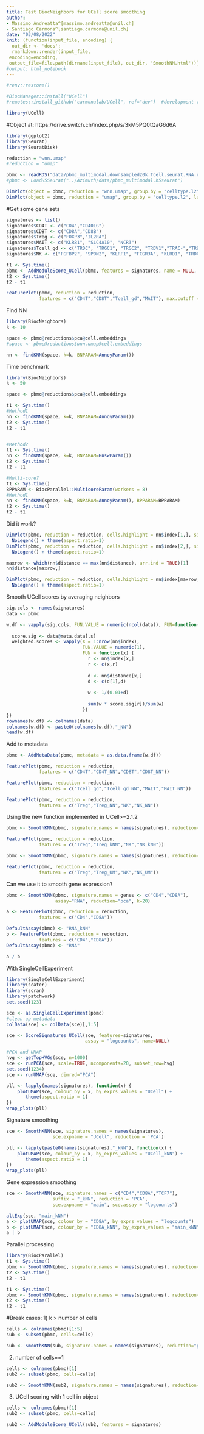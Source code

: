 ```yaml
---
title: Test BiocNeighbors for UCell score smoothing
author: 
- Massimo Andreatta^[massimo.andreatta@unil.ch]
- Santiago Carmona^[santiago.carmona@unil.ch]
date: "03/08/2022"
knit: (function(input_file, encoding) {
  out_dir <- 'docs';
  rmarkdown::render(input_file,
 encoding=encoding,
 output_file=file.path(dirname(input_file), out_dir, 'SmoothNN.html'))})
#output: html_notebook
---
```



```r
#renv::restore()

#BiocManager::install("UCell")
#remotes::install_github("carmonalab/UCell", ref="dev")  #development version

library(UCell)
```

#Object at: https://drive.switch.ch/index.php/s/3kM5PQ0tQaG6d6A
```r
library(ggplot2)
library(Seurat)
library(SeuratDisk)

reduction = "wnn.umap"
#reduction = "umap"

pbmc <- readRDS("data/pbmc_multimodal.downsampled20k.Tcell.seurat.RNA.rds")
#pbmc <- LoadH5Seurat("../Azimuth/data/pbmc_multimodal.h5seurat")

DimPlot(object = pbmc, reduction = "wnn.umap", group.by = "celltype.l2", label = TRUE, label.size = 3, repel = TRUE)
DimPlot(object = pbmc, reduction = "umap", group.by = "celltype.l2", label = TRUE, label.size = 3, repel = TRUE)
```

#Get some gene sets
```r
signatures <- list()
signatures$CD4T <- c("CD4","CD40LG")
signatures$CD8T <- c("CD8A","CD8B")
signatures$Treg <- c("FOXP3","IL2RA")
signatures$MAIT <- c("KLRB1", "SLC4A10", "NCR3")
signatures$Tcell_gd <- c("TRDC", "TRGC1", "TRGC2", "TRDV1","TRAC-","TRBC1-","TRBC2-")
signatures$NK <- c("FGFBP2", "SPON2", "KLRF1", "FCGR3A", "KLRD1", "TRDC","CD3E-","CD3G-")

t1 <- Sys.time()
pbmc <- AddModuleScore_UCell(pbmc, features = signatures, name = NULL, ncores=8)
t2 <- Sys.time()
t2 - t1

FeaturePlot(pbmc, reduction = reduction,
            features = c("CD4T","CD8T","Tcell_gd","MAIT"), max.cutoff = 'q99')

```

Find NN
```r
library(BiocNeighbors)
k <- 10

space <- pbmc@reductions$pca@cell.embeddings
#space <- pbmc@reductions$wnn.umap@cell.embeddings

nn <- findKNN(space, k=k, BNPARAM=AnnoyParam())
```

Time benchmark
```r
library(BiocNeighbors)
k <- 50

space <- pbmc@reductions$pca@cell.embeddings

t1 <- Sys.time()
#Method1
nn <- findKNN(space, k=k, BNPARAM=AnnoyParam())
t2 <- Sys.time()
t2 - t1


#Method2
t1 <- Sys.time()
nn <- findKNN(space, k=k, BNPARAM=HnswParam())
t2 <- Sys.time()
t2 - t1

#Multi-core?
t1 <- Sys.time()
BPPARAM <- BiocParallel::MulticoreParam(workers = 8)
#Method1
nn <- findKNN(space, k=k, BNPARAM=AnnoyParam(), BPPARAM=BPPARAM)
t2 <- Sys.time()
t2 - t1
```

Did it work?
```r
DimPlot(pbmc, reduction = reduction, cells.highlight = nn$index[1,], sizes.highlight = 2, raster=F) +
  NoLegend() + theme(aspect.ratio=1)
DimPlot(pbmc, reduction = reduction, cells.highlight = nn$index[2,], sizes.highlight = 2, raster=F) +
  NoLegend() + theme(aspect.ratio=1)

maxrow <- which(nn$distance == max(nn$distance), arr.ind = TRUE)[1]
nn$distance[maxrow,]

DimPlot(pbmc, reduction = reduction, cells.highlight = nn$index[maxrow,], sizes.highlight = 2, raster=F) +
  NoLegend() + theme(aspect.ratio=1)
```


Smooth UCell scores by averaging neighbors
```r
sig.cols <- names(signatures)
data <- pbmc

w.df <- vapply(sig.cols, FUN.VALUE = numeric(ncol(data)), FUN=function(s) {
  
  score.sig <- data@meta.data[,s]
  weighted.scores <- vapply(X = 1:nrow(nn$index),
                            FUN.VALUE = numeric(1),
                            FUN = function(x) {
                              r <- nn$index[x,]
                              r <- c(x,r)
                              
                              d <- nn$distance[x,]
                              d <- c(d[1],d)
                              
                              w <- 1/(0.01+d)
                              
                              sum(w * score.sig[r])/sum(w)
                            })
})
rownames(w.df) <- colnames(data)
colnames(w.df) <- paste0(colnames(w.df),"_NN")
head(w.df)
```

Add to metadata
```r
pbmc <- AddMetaData(pbmc, metadata = as.data.frame(w.df))
```

```r
FeaturePlot(pbmc, reduction = reduction,
            features = c("CD4T","CD4T_NN","CD8T","CD8T_NN"))

FeaturePlot(pbmc, reduction = reduction,
            features = c("Tcell_gd","Tcell_gd_NN","MAIT","MAIT_NN"))

FeaturePlot(pbmc, reduction = reduction,
            features = c("Treg","Treg_NN","NK","NK_NN"))
```
Using the new function implemented in UCell>=2.1.2
```r
pbmc <- SmoothKNN(pbmc, signature.names = names(signatures), reduction="pca")

FeaturePlot(pbmc, reduction = reduction,
            features = c("Treg","Treg_kNN","NK","NK_kNN"))

pbmc <- SmoothKNN(pbmc, signature.names = names(signatures), reduction="wnn.umap", suffix = "_UM")

FeaturePlot(pbmc, reduction = reduction,
            features = c("Treg","Treg_UM","NK","NK_UM"))

```
Can we use it to smooth gene expression?
```r
pbmc <- SmoothKNN(pbmc, signature.names = genes <- c("CD4","CD8A"),
                  assay="RNA", reduction="pca", k=20)

a <- FeaturePlot(pbmc, reduction = reduction,
            features = c("CD4","CD8A"))

DefaultAssay(pbmc) <- "RNA_kNN"
b <- FeaturePlot(pbmc, reduction = reduction,
            features = c("CD4","CD8A"))
DefaultAssay(pbmc) <- "RNA"

a / b
```

With SingleCellExperiment
```r
library(SingleCellExperiment)
library(scater)
library(scran)
library(patchwork)
set.seed(123)

sce <- as.SingleCellExperiment(pbmc)
#clean up metadata
colData(sce) <- colData(sce)[,1:5]

sce <- ScoreSignatures_UCell(sce, features=signatures,
                             assay = "logcounts", name=NULL)

#PCA and UMAP
hvg <- getTopHVGs(sce, n=1000)
sce <- runPCA(sce, scale=TRUE, ncomponents=20, subset_row=hvg)
set.seed(1234)
sce <- runUMAP(sce, dimred="PCA")

pll <- lapply(names(signatures), function(x) {
    plotUMAP(sce, colour_by = x, by_exprs_values = "UCell") + 
       theme(aspect.ratio = 1)
})
wrap_plots(pll)
```

Signature smoothing
```r
sce <- SmoothKNN(sce, signature.names = names(signatures), 
                 sce.expname = "UCell", reduction = 'PCA')

pll <- lapply(paste0(names(signatures),"_kNN"), function(x) {
    plotUMAP(sce, colour_by = x, by_exprs_values = "UCell_kNN") + 
       theme(aspect.ratio = 1)
})
wrap_plots(pll)
```

Gene expression smoothing
```r
sce <- SmoothKNN(sce, signature.names = c("CD4","CD8A","TCF7"),
                 suffix = "_kNN", reduction = 'PCA',
                 sce.expname = "main", sce.assay = "logcounts")

altExp(sce, "main_kNN")
a <- plotUMAP(sce, colour_by = "CD8A", by_exprs_values = "logcounts")
b <- plotUMAP(sce, colour_by = "CD8A_kNN", by_exprs_values = "main_kNN")
a | b
```

Parallel processing
```r
library(BiocParallel)
t1 <- Sys.time()
pbmc <- SmoothKNN(pbmc, signature.names = names(signatures), reduction="pca")
t2 <- Sys.time()
t2 - t1

t1 <- Sys.time()
pbmc <- SmoothKNN(pbmc, signature.names = names(signatures), reduction="pca", BPPARAM = MulticoreParam(workers = 4))
t2 <- Sys.time()
t2 - t1
```

#Break cases:
1) k > number of cells
```r
cells <- colnames(pbmc)[1:5]
sub <- subset(pbmc, cells=cells)

sub <- SmoothKNN(sub, signature.names = names(signatures), reduction="pca")
```

2) number of cells==1
```r
cells <- colnames(pbmc)[1]
sub2 <- subset(pbmc, cells=cells)

sub2 <- SmoothKNN(sub2, signature.names = names(signatures), reduction="pca")
```

3) UCell scoring with 1 cell in object
```r
cells <- colnames(pbmc)[1]
sub2 <- subset(pbmc, cells=cells)

sub2 <- AddModuleScore_UCell(sub2, features = signatures)
```





